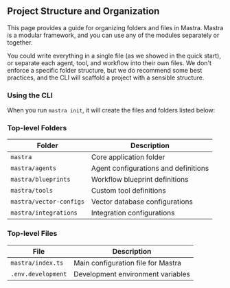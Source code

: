 ## Project Structure and Organization

This page provides a guide for organizing folders and files in Mastra. Mastra is a modular framework, and you can use any of the modules separately or together.

You could write everything in a single file (as we showed in the quick start), or separate each agent, tool, and workflow into their own files. We don't enforce a specific folder structure, but we do recommend some best practices, and the CLI will scaffold a project with a sensible structure.

### Using the CLI

When you run `mastra init`, it will create the files and folders listed below:

### Top-level Folders

| Folder                  | Description                          |
| ----------------------- | ------------------------------------ |
| `mastra`                | Core application folder              |
| `mastra/agents`         | Agent configurations and definitions |
| `mastra/blueprints`     | Workflow blueprint definitions       |
| `mastra/tools`          | Custom tool definitions              |
| `mastra/vector-configs` | Vector database configurations       |
| `mastra/integrations`   | Integration configurations           |

### Top-level Files

| File               | Description                        |
| ------------------ | ---------------------------------- |
| `mastra/index.ts`  | Main configuration file for Mastra |
| `.env.development` | Development environment variables  |

